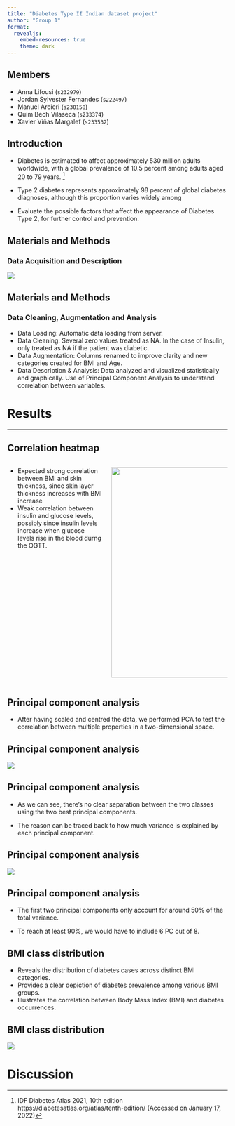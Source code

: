 ```yaml
---
title: "Diabetes Type II Indian dataset project"
author: "Group 1"
format: 
  revealjs:
    embed-resources: true
    theme: dark
---
```


## Members

-   Anna Lifousi (`s232979`)
-   Jordan Sylvester Fernandes (`s222497`)
-   Manuel Arcieri (`s230158`)
-   Quim Bech Vilaseca (`s233374`)
-   Xavier Viñas Margalef (`s233532`)

## Introduction

- Diabetes is estimated to affect approximately 530 million adults worldwide, with a global prevalence of 10.5 percent among adults aged 20 to 79 years. ^[IDF Diabetes Atlas 2021, 10th edition https://diabetesatlas.org/atlas/tenth-edition/ (Accessed on January 17, 2022)]

- Type 2 diabetes represents approximately 98 percent of global diabetes diagnoses, although this proportion varies widely among 

- Evaluate the possible factors that affect the appearance of Diabetes Type 2, for further control and prevention.

## Materials and Methods
### Data Acquisition and Description

![](../results/violin_plot.png)

## Materials and Methods
### Data Cleaning, Augmentation and Analysis

-   Data Loading: Automatic data loading from server.
-   Data Cleaning: Several zero values treated as NA. In the case of Insulin, only treated as NA if the patient was diabetic.
-   Data Augmentation: Columns renamed to improve clarity and new categories created for BMI and Age.
-   Data Description & Analysis: Data analyzed and visualized statistically and graphically. Use of Principal Component Analysis to understand correlation between variables.



# Results 

---

## Correlation heatmap

:::: {.columns}

::: {.column width="45%"}
- Expected strong correlation between BMI and skin thickness, since skin layer thickness increases with BMI increase
- Weak correlation between insulin and glucose levels, possibly since insulin levels increase when glucose levels rise in the blood durng the OGTT.
:::

::: {.column width="55%"}
![](../results/heatmap.png){.absolute top=100 right=0 width="560" height="480"}
:::

::::

## Principal component analysis

- After having scaled and centred the data, we performed PCA to test the correlation between multiple properties in a two-dimensional space.

## Principal component analysis

::: {.center}
![](../results/PCA.png)
:::

## Principal component analysis

- As we can see, there's no clear separation between the two classes using the two best principal components.

- The reason can be traced back to how much variance is explained by each principal component.

## Principal component analysis

::: {.center}
![](../results/PCA_Var.png)
:::

## Principal component analysis

- The first two principal components only account for around 50% of the total variance.

- To reach at least 90%, we would have to include 6 PC out of 8.

## BMI class distribution
- Reveals the distribution of diabetes cases across distinct BMI categories.
- Provides a clear depiction of diabetes prevalence among various BMI groups.
- Illustrates the correlation between Body Mass Index (BMI) and diabetes occurrences.

## BMI class distribution
::: {.center}
![](../results/BMI_class.png)
:::
# Discussion

